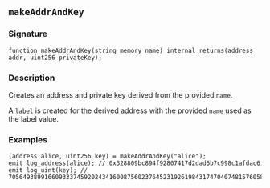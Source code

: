 ## `makeAddrAndKey`

### Signature

```solidity
function makeAddrAndKey(string memory name) internal returns(address addr, uint256 privateKey);
```

### Description

Creates an address and private key derived from the provided `name`.

A [`label`](/reference/cheatcodes/label.mdx) is created for the derived address with the provided `name` used as the label value.

### Examples

```solidity
(address alice, uint256 key) = makeAddrAndKey("alice");
emit log_address(alice); // 0x328809bc894f92807417d2dad6b7c998c1afdac6
emit log_uint(key); // 70564938991660933374592024341600875602376452319261984317470407481576058979585
```
